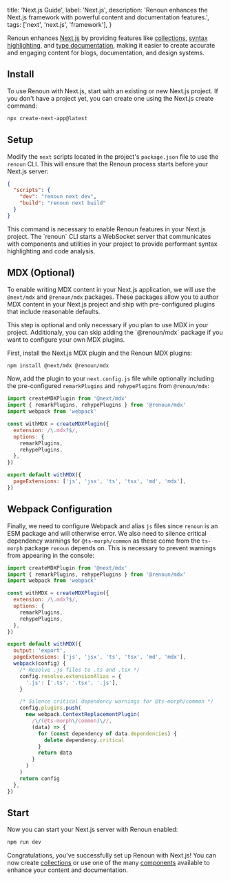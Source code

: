   title: 'Next.js Guide',
  label: 'Next.js',
  description:
    'Renoun enhances the Next.js framework with powerful content and documentation features.',
  tags: ['next', 'next.js', 'framework'],
}

Renoun enhances [Next.js](https://nextjs.org/) by providing features like [collections](/collections), [syntax highlighting](/components/code-block), and [type documentation](/components/api-reference), making it easier to create accurate and engaging content for blogs, documentation, and design systems.

## Install

To use Renoun with Next.js, start with an existing or new Next.js project. If you don't have a project yet, you can create one using the Next.js create command:

```bash
npx create-next-app@latest
```

## Setup

Modify the `next` scripts located in the project's `package.json` file to use the `renoun` CLI. This will ensure that the Renoun process starts before your Next.js server:

```json
{
  "scripts": {
    "dev": "renoun next dev",
    "build": "renoun next build"
  }
}
```

<Note>
  This command is necessary to enable Renoun features in your Next.js project.
  The `renoun` CLI starts a WebSocket server that communicates with components
  and utilities in your project to provide performant syntax highlighting and
  code analysis.
</Note>

## MDX (Optional)

To enable writing MDX content in your Next.js application, we will use the `@next/mdx` and `@renoun/mdx` packages. These packages allow you to author MDX content in your Next.js project and ship with pre-configured plugins that include reasonable defaults.

<Note>
  This step is optional and only necessary if you plan to use MDX in your
  project. Additionaly, you can skip adding the `@renoun/mdx` package if you
  want to configure your own MDX plugins.
</Note>

First, install the Next.js MDX plugin and the Renoun MDX plugins:

```bash
npm install @next/mdx @renoun/mdx
```

Now, add the plugin to your `next.config.js` file while optionally including the pre-configured `remarkPlugins` and `rehypePlugins` from `@renoun/mdx`:

```js
import createMDXPlugin from '@next/mdx'
import { remarkPlugins, rehypePlugins } from '@renoun/mdx'
import webpack from 'webpack'

const withMDX = createMDXPlugin({
  extension: /\.mdx?$/,
  options: {
    remarkPlugins,
    rehypePlugins,
  },
})

export default withMDX({
  pageExtensions: ['js', 'jsx', 'ts', 'tsx', 'md', 'mdx'],
})
```

## Webpack Configuration

Finally, we need to configure Webpack and alias `js` files since `renoun` is an ESM package and will otherwise error. We also need to silence critical dependency warnings for `@ts-morph/common` as these come from the `ts-morph` package `renoun` depends on. This is necessary to prevent warnings from appearing in the console:

```js
import createMDXPlugin from '@next/mdx'
import { remarkPlugins, rehypePlugins } from '@renoun/mdx'
import webpack from 'webpack'

const withMDX = createMDXPlugin({
  extension: /\.mdx?$/,
  options: {
    remarkPlugins,
    rehypePlugins,
  },
})

export default withMDX({
  output: 'export',
  pageExtensions: ['js', 'jsx', 'ts', 'tsx', 'md', 'mdx'],
  webpack(config) {
    /* Resolve .js files to .ts and .tsx */
    config.resolve.extensionAlias = {
      '.js': ['.ts', '.tsx', '.js'],
    }

    /* Silence critical dependency warnings for @ts-morph/common */
    config.plugins.push(
      new webpack.ContextReplacementPlugin(
        /\/(@ts-morph\/common)\//,
        (data) => {
          for (const dependency of data.dependencies) {
            delete dependency.critical
          }
          return data
        }
      )
    )
    return config
  },
})
```

## Start

Now you can start your Next.js server with Renoun enabled:

```bash
npm run dev
```

Congratulations, you've successfully set up Renoun with Next.js! You can now create [collections](/collections) or use one of the many [components](/components) available to enhance your content and documentation.

